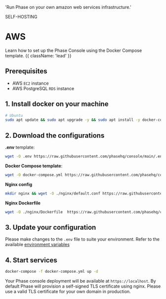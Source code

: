 
  'Run Phase on your own amazon web services infrastructure.'

<Tag variant="small">SELF-HOSTING</Tag>

# AWS

Learn how to set up the Phase Console using the Docker Compose template. {{ className: 'lead' }}

## Prerequisites

- AWS `EC2` instance
- AWS PostgreSQL `RDS` instance

## 1. Install docker on your machine

```bash
# Ubuntu
sudo apt update && sudo apt upgrade -y && sudo apt install -y docker-compose
```

## 2. Download the configurations

**.env** template:

```bash
wget -O .env https://raw.githubusercontent.com/phasehq/console/main/.env.example
```

**Docker Compose template**:

```bash
wget -O docker-compose.yml https://raw.githubusercontent.com/phasehq/console/main/docker-compose.yml
```

**Nginx config**

```bash
mkdir nginx && wget -O ./nginx/default.conf https://raw.githubusercontent.com/phasehq/console/main/nginx/default.conf
```

**Nginx Dockerfile**

```bash
wget -O ./nginx/Dockerfile  https://raw.githubusercontent.com/phasehq/console/main/nginx/Dockerfile
```

## 3. Update your configuration

Please make changes to the `.env` file to suite your environment. Refer to the available [environment variables](/self-hosting/configuration/envars)

## 4. Start services

```bash
docker-compose -f docker-compose.yml up -d
```

Your Phase console deployment will be available at `https://localhost`. By default Phase will provision a self-signed TLS certificate using nginx. Please use a valid TLS certificate for your own domain in production.
